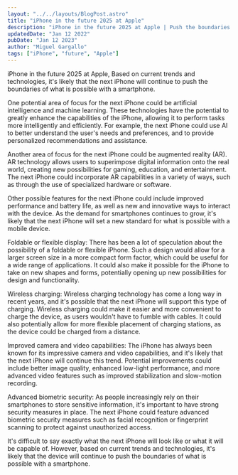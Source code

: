 ```yaml
---
layout: "../../layouts/BlogPost.astro"
title: "iPhone in the future 2025 at Apple"
description: "iPhone in the future 2025 at Apple | Push the boundaries."
updatedDate: "Jan 12 2022"
pubDate: "Jan 12 2023"
author: "Miguel Gargallo"
tags: ["iPhone", "future", "Apple"]
---
```


iPhone in the future 2025 at Apple, Based on current trends and technologies, it's likely that the next iPhone will continue to push the boundaries of what is possible with a smartphone.

One potential area of focus for the next iPhone could be artificial intelligence and machine learning. These technologies have the potential to greatly enhance the capabilities of the iPhone, allowing it to perform tasks more intelligently and efficiently. For example, the next iPhone could use AI to better understand the user's needs and preferences, and to provide personalized recommendations and assistance.

Another area of focus for the next iPhone could be augmented reality (AR). AR technology allows users to superimpose digital information onto the real world, creating new possibilities for gaming, education, and entertainment. The next iPhone could incorporate AR capabilities in a variety of ways, such as through the use of specialized hardware or software.

Other possible features for the next iPhone could include improved performance and battery life, as well as new and innovative ways to interact with the device. As the demand for smartphones continues to grow, it's likely that the next iPhone will set a new standard for what is possible with a mobile device.

Foldable or flexible display: There has been a lot of speculation about the possibility of a foldable or flexible iPhone. Such a design would allow for a larger screen size in a more compact form factor, which could be useful for a wide range of applications. It could also make it possible for the iPhone to take on new shapes and forms, potentially opening up new possibilities for design and functionality.

Wireless charging: Wireless charging technology has come a long way in recent years, and it's possible that the next iPhone will support this type of charging. Wireless charging could make it easier and more convenient to charge the device, as users wouldn't have to fumble with cables. It could also potentially allow for more flexible placement of charging stations, as the device could be charged from a distance.

Improved camera and video capabilities: The iPhone has always been known for its impressive camera and video capabilities, and it's likely that the next iPhone will continue this trend. Potential improvements could include better image quality, enhanced low-light performance, and more advanced video features such as improved stabilization and slow-motion recording.

Advanced biometric security: As people increasingly rely on their smartphones to store sensitive information, it's important to have strong security measures in place. The next iPhone could feature advanced biometric security measures such as facial recognition or fingerprint scanning to protect against unauthorized access.

It's difficult to say exactly what the next iPhone will look like or what it will be capable of. However, based on current trends and technologies, it's likely that the device will continue to push the boundaries of what is possible with a smartphone.
